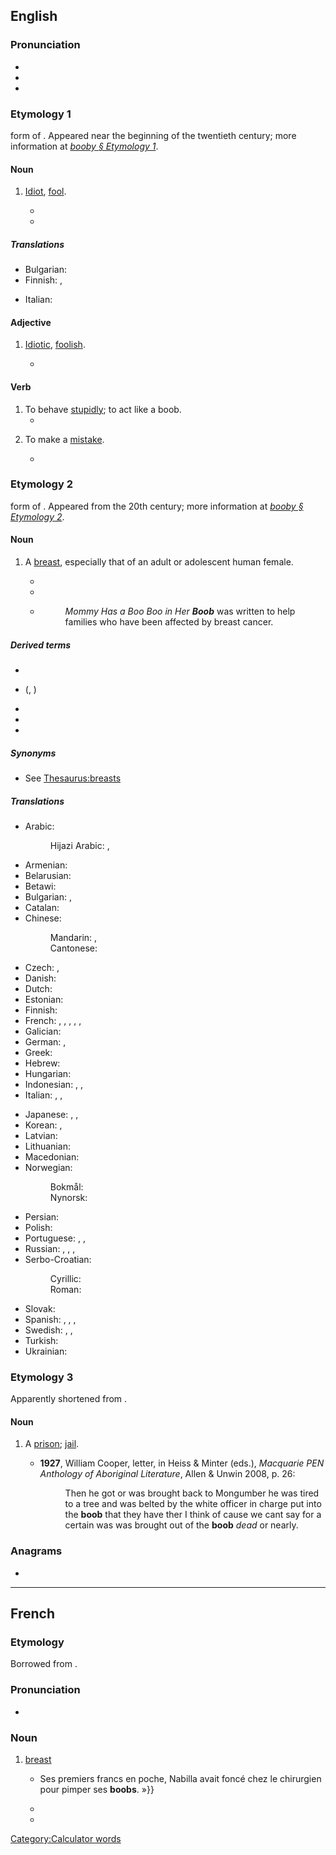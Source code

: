 ==English==

===Pronunciation===
* {{IPA|en|/ˈbuːb/}}
* {{audio|en|en-us-boob.ogg|Audio (US)}}
* {{rhymes|en|uːb|s=1}}

===Etymology 1===
{{w|Clipping (morphology)|Clipped}} form of {{m|en|booby|gloss=fool}}. Appeared near the beginning of the twentieth century; more information at ''[[booby#Etymology 1|booby § Etymology 1]]''.

====Noun====
{{en-noun}}

# {{lb|en|informal|pejorative}} [[idiot|Idiot]], [[fool]].
#* {{quote-book|en|year=1914|author=George Vere Hobart|title=Boobs, as Seen by John Henry|oclc=14521032|page=75|passage=Not having an ear for music it annoys me to hear the '''boobs''' squeal.}}
#* {{quote-journal|en|2008||Cher: I was crazy about Tom Cruise|Marie Claire|https://www.marieclaire.co.uk/news/celebrity-news/cher-i-was-crazy-about-tom-cruise-190298||He said he felt like such a '''boob''' in school and nobody talked to him.|month=April 30}}

=====Translations=====
{{trans-top|idiot, fool}}
* Bulgarian: {{t+|bg|глупак|m}}
* Finnish: {{qualifier|slang}} {{t+|fi|dorka}}, {{qualifier|slang}} {{t+|fi|bimbo}}
{{trans-mid}}
* Italian: {{t+|it|babbeo|m}}
{{trans-bottom}}

====Adjective====
{{rfd|en}}
{{en-adj|-}}

# {{lb|en|informal|pejorative}} [[idiotic|Idiotic]], [[foolish]].
#* {{quote-book|en|year=1971|author=Robert Beck|title=The Naked Soul of Iceberg Slim|isbn=0870674145|page=220|passage=Brother, to survive we must strip our total beings of any '''boob''' black bourgeoisie values and creampuff attitudes toward the horror in America which we might have absorbed.}}

====Verb====
{{en-verb}}

# To behave [[stupidly]]; to act like a boob.
#* {{quote-book|en|year=1969|author=Colin Watson|title=The Flaxborough Chronicle|oclc=26730196|page=250|passage=After three hits his cleverness ran out. He '''boobed'''.}}
# {{lb|en|informal|intransitive}} To make a [[mistake]].
#* {{quote-journal|en|year=1969|title=Alchemy|magazine=The Canadian Forum|volume=49|page=211|passage=...the younger generation will not altogether be grateful for the book in which they are contained — especially when he '''boobs''' in calling the Weavers a rock ensemble.}}

===Etymology 2===
{{w|Clipping (morphology)|Clipped}} form of {{m|en|booby|gloss=breast}}. Appeared from the 20th century; more information at ''[[booby#Etymology 2|booby § Etymology 2]]''.

====Noun====
{{en-noun}}

# {{lb|en|colloquial|slang}} A [[breast]], especially that of an adult or adolescent human female.
#* {{quote-book|en|year=1935|author=James T. Farrell|title=Studs Lonigan; A Trilogy|section=Judgement Day|oclc=1137753551|passage=Tough luck. Too quick in covering to let them see her '''boobs'''.}}
#* {{quote-book|en|year=1974|author=Ernest Brawley|title=The Rap|page=256|passage=Her '''boob''' had fallen out of her nightgown and now lay limp against the stained sheet.}}
#* {{quote-book|en|2013|Kim Haskan|Mommy Has a Boo Boo in Her '''Boob'''|section=book cover}}
#*: ''Mommy Has a Boo Boo in Her '''Boob''''' was written to help families who have been affected by breast cancer.

=====Derived terms=====
* {{l|en|boob tube}}
* {{l|en|man boob}} ({{l|en|man-boob}}, {{l|en|manboob}})
* {{l|en|moob}}
* {{l|en|sideboob}}
* {{l|en|underboob}}

=====Synonyms=====
* See [[Thesaurus:breasts]]

=====Translations=====
{{trans-top|breast (colloquial)}}
* Arabic: {{t|ar|ثَدْي|m}}
*: Hijazi Arabic: {{t|acw|صَدِر|m|tr=ṣadir}}, {{t|acw|ديس|m|tr=dēs}}
* Armenian: {{t+|hy|ծիծ|sc=Armn}}
* Belarusian: {{t|be|сі́ська|f|sc=Cyrl}}
* Betawi: {{t|bew|tokét}}
* Bulgarian: {{t+|bg|ци́ца|f|sc=Cyrl}}, {{t|bg|ци́цка|f}}
* Catalan: {{t+|ca|pit|m}}
* Chinese:
*: Mandarin: {{t+|cmn|波波|tr=bōbō|sc=Hani}}, {{t+|cmn|咪咪|tr=mīmī|sc=Hani}}
*: Cantonese: {{t|yue|波|tr=bo1|}}
* Czech: {{t+|cs|cecek|m}}, {{t+|cs|koza|f}}
* Danish: {{t|da|babs|c}}
* Dutch: {{t+|nl|tiet|f}}
* Estonian: {{t|et|tiss}}
* Finnish: {{t+|fi|tissi}}
* French: {{t+|fr|nichon|m}}, {{t+|fr|lolo|m}}, {{t+|fr|loloche|f}}, {{t+|fr|néné|m}}, {{t+|fr|doudoune|f}}, {{t|fr|boîte à lait|f}}
* Galician: {{t+|gl|teta|f}}
* German: {{t+|de|Titte|f}}, {{t+|de|Möpse|p}} {{qualifier|usually plural}}
* Greek: {{t+|el|βυζί|n|sc=Grek}}
* Hebrew: {{q|colloquial, vulgar}} {{t+|he|ציצי|m|tr=tsítsi}}
* Hungarian: {{t+|hu|cici}}
* Indonesian: {{t|id|toket}}, {{t+|id|tetek}}, {{t+|id|susu}}
* Italian: {{t+|it|zizza|f}}, {{t+|it|tetta|f}}, {{t+|it|zinna|f}}
{{trans-mid}}
* Japanese: {{t+|ja|おっぱい|tr=oppai|sc=Jpan}}, {{t|ja|ぱいぱい|tr=paipai|sc=Jpan}}, {{t|ja|ぱいおつ|tr=paiotsu|sc=Jpan}}
* Korean: {{t+|ko|젖}}, {{t+|ko|젖통}}
* Latvian: {{t+|lv|pups|m}}
* Lithuanian: {{t|lt|papas|m}}
* Macedonian: {{t|mk|цицка|f|sc=Cyrl}}
* Norwegian:
*: Bokmål: {{t|nb|pupp|m}}
*: Nynorsk: {{t|nn|pupp|m}}
* Persian: {{t+|fa|ممه|tr=mame}}
* Polish: {{t+|pl|cycek|m}}
* Portuguese: {{t+|pt|mama|f}}, {{t+|pt|maminha|f}}, {{t+|pt|peito|m}}
* Russian: {{t+|ru|си́ська|f}}, {{t+|ru|ти́тька|f}}, {{t+|ru|дойка|alt=до́йки|f-p}} {{qualifier|usually plural}}, {{t+|ru|буфер|alt=буфера́|m-p}} {{qualifier|usually plural}}
* Serbo-Croatian:
*: Cyrillic: {{t|sh|сиса|f}}
*: Roman: {{t+|sh|sisa}}
* Slovak: {{t|sk|cecok|m}}
* Spanish: {{t+|es|teta|f}}, {{t+|es|macoca|f}}, {{t+|es|chichi|f}} {{qualifier|Mexico}}, {{t|es|tetica|f}}
* Swedish: {{t|sv|tutt|c}}, {{t+|sv|tutte|c}}, {{t+|sv|patt|c}}
* Turkish: {{t+|tr|meme}}
* Ukrainian: {{t+|uk|ци́цька|f|sc=Cyrl}}
{{trans-bottom}}

===Etymology 3===
Apparently shortened from {{m|en|booby-hatch}}.

====Noun====
{{en-noun}}

# {{lb|en|Australia|US}} A [[prison]]; [[jail]]. {{defdate|from 20th c.}}
#* '''1927''', William Cooper, letter, in Heiss & Minter (eds.), ''Macquarie PEN Anthology of Aboriginal Literature'', Allen & Unwin 2008, p. 26:
#*: Then he got or was brought back to Mongumber he was tired to a tree and was belted by the white officer in charge put into the '''boob''' that they have ther I think of cause we cant say for a certain was was brought out of the '''boob''' ''dead'' or nearly.

[[Category:Calculator words]]

===Anagrams===
* {{anagrams|en|a=bboo|Bo-Bo|Bobo|bobo|obbo}}

----

==French==
{{rfv|fr}}

===Etymology===
Borrowed from {{bor|fr|en|boob}}.

===Pronunciation===
* {{fr-IPA|boub}}

===Noun===
{{fr-noun|f}}

# {{lb|fr|slang|anglicism|chiefly|in plural}} [[breast]]
#* {{quote-book|fr|date=2014-10-30|author=Bertrand Ferrier|title=Le point de vue du panda: Le dico des mots sans dico - Humour|publisher=Max Milo|isbn=9782315006618
|text=« {{...}} Ses premiers francs en poche, Nabilla avait foncé chez le chirurgien pour pimper ses '''boobs'''. »}}
#* {{quote-book|fr|date=2019-02-06|author=Margot D. Bortoli|title=Projet Rebirth|publisher=BMR|isbn=9782017071129
|text=Mes '''boobs''' ! je continue de m'époumoner en désignant mes seins. — Ils n'ont jamais vraiment disparu Grace... Je lui lance un regard torve et attrape mon sac et mes dossiers avant de courir vers la sortie.}}
#* {{quote-book|fr|date=2020-10-14|author=Emma Green|title=Just 17 (Just Seventeen)|publisher=Editions addictives|isbn=9791025750384
|text=Dites, vous ne trouvez pas que mes seins ont l'air plus gros, ce matin ? Ma sœur remonte ses '''boobs''' inexistants sous nos yeux, comme si c'était parfaitement normal à table.}}